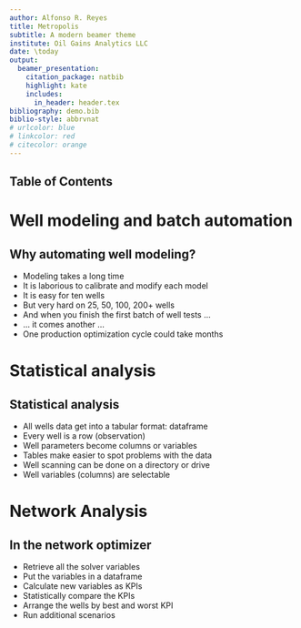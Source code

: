 ```yaml
---
author: Alfonso R. Reyes
title: Metropolis
subtitle: A modern beamer theme
institute: Oil Gains Analytics LLC
date: \today
output: 
  beamer_presentation: 
    citation_package: natbib
    highlight: kate
    includes:
      in_header: header.tex
bibliography: demo.bib
biblio-style: abbrvnat
# urlcolor: blue  
# linkcolor: red  
# citecolor: orange  
---
```


## Table of Contents

\frametitle{Outline}
  \begin{minipage}{\textwidth}
    \tableofcontents
  \end{minipage}


# Well modeling and batch automation

## Why automating well modeling?
\fontsize{13}{15}\sf
- Modeling takes a long time
- It is laborious to calibrate and modify each model
- It is easy for ten wells
- But very hard on 25, 50, 100, 200+ wells
- And when you finish the first batch of well tests ...
- ... it comes another ...
- One production optimization cycle could take months  

# Statistical analysis
## Statistical analysis
\begin{alertblock}{}
Statistical Analysis makes a difference
\end{alertblock}  

\vspace{1.0cm}

\fontsize{13}{15}\sf
* All wells data get into a tabular format: dataframe
* Every well is a row (observation) 
* Well parameters become columns or variables
* Tables make easier to spot problems with the data
* Well scanning can be done on a directory or drive
* Well variables (columns) are selectable

# Network Analysis

## In the network optimizer
- Retrieve all the solver variables
- Put the variables in a dataframe
- Calculate new variables as KPIs
- Statistically compare the KPIs
- Arrange the wells by best and worst KPI
- Run additional scenarios

\vspace{2.0cm}
<!--    center text   -->
\begin{center}\textcolor{orange}{KPI: Key Performance Indicators}\end{center}